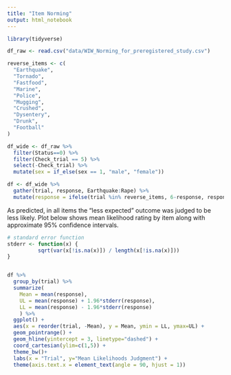 ```yaml
---
title: "Item Norming"
output: html_notebook
---
```


```r
library(tidyverse)

df_raw <- read.csv("data/WIW_Norming_for_preregistered_study.csv")

reverse_items <- c(
  "Earthquake",
  "Tornado",
  "Fastfood",
  "Marine",
  "Police",
  "Mugging",
  "Crushed",
  "Dysentery",
  "Drunk",
  "Football"
)

df_wide <- df_raw %>%
  filter(Status==0) %>%
  filter(Check_trial == 5) %>%
  select(-Check_trial) %>%
  mutate(sex = if_else(sex == 1, "male", "female"))

df <- df_wide %>%
  gather(trial, response, Earthquake:Rape) %>%
  mutate(response = ifelse(trial %in% reverse_items, 6-response, response))
```

As predicted, in all items the "less expected" outcome was judged to be less likely. Plot below shows mean likelihood rating by item along with approximate 95% confidence intervals.

```r
# standard error function
stderr <- function(x) {
          sqrt(var(x[!is.na(x)]) / length(x[!is.na(x)]))
}


df %>%
  group_by(trial) %>%
  summarize(
    Mean = mean(response),
    UL = mean(response) + 1.96*stderr(response),
    LL = mean(response) - 1.96*stderr(response)
    ) %>%
  ggplot() +
  aes(x = reorder(trial, -Mean), y = Mean, ymin = LL, ymax=UL) +
  geom_pointrange() +
  geom_hline(yintercept = 3, linetype="dashed") +
  coord_cartesian(ylim=c(1,5)) +
  theme_bw()+
  labs(x = "Trial", y="Mean Likelihoods Judgment") +
  theme(axis.text.x = element_text(angle = 90, hjust = 1))
```

